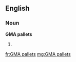 ==English==

===Noun===
'''GMA pallets'''

# {{plural of|GMA pallet}}

[[fr:GMA pallets]]
[[mg:GMA pallets]]